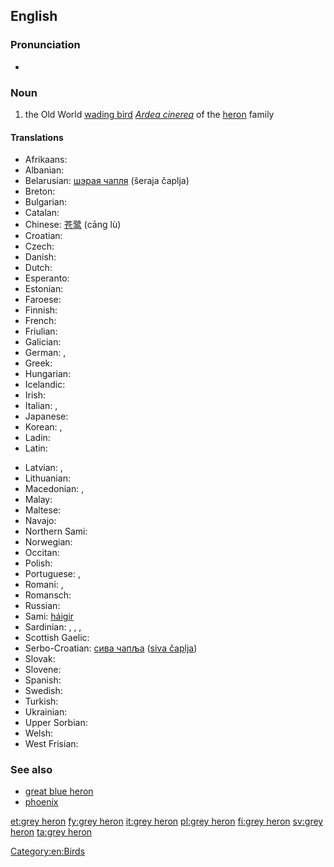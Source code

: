 ==English==
{{wikipedia}}

===Pronunciation===
* {{IPA|/ɡɻeɪ ˈhiɻɔn/}}

===Noun===
{{en-noun|head=[[grey]] [[heron]]}}

# the Old World [[wading bird]] ''[[Ardea cinerea]]'' of the [[heron]] family

====Translations====
{{trans-top|the Old World wading bird ''Ardea cinerea'' of the heron family}}
* Afrikaans: {{t|af|bloureier}}
* Albanian: {{t|sq|çapka e përhime}}
* Belarusian: [[шэрая чапля]] (šeraja čaplja) {{g|f}}
* Breton: {{t|br|kerc'heiz louet}}
* Bulgarian: {{t|bg|сива чапла|tr=siva čapla|f}}
* Catalan: {{t|ca|bernat pescaire|m}}
* Chinese: [[苍鹭]] (cāng lù)
* Croatian: {{t|sh|siva čaplja}}
* Czech: {{t+|cs|volavka popelavá}}
* Danish: {{t|da|fiskehejre}}
* Dutch: {{t+|nl|blauwe reiger|m}}
* Esperanto: {{t|eo|griza ardeo}}
* Estonian: {{t|et|hallhaigur}}
* Faroese: {{t+|fo|hegri}}
* Finnish: {{t+|fi|harmaahaikara}}
* French: {{t+|fr|héron cendré|m}}
* Friulian: {{t|fur|airon}}
* Galician: {{t|gl|garza real|f}}
* German: {{t+|de|Graureiher|m}}, {{t+|de|Fischreiher|m}}
* Greek: {{t|el|σταχτοτσικνιάς|m|tr=stachtotsikniás}}
* Hungarian: {{t|hu|szürke gém}}
* Icelandic: {{t+|is|gráhegri}}
* Irish: {{t|ga|corr réisc}}
* Italian: {{t+|it|airone cenerino|m}}, {{t|it|ardea cinerea|f}}
* Japanese: {{t|ja|アオサギ|tr=aosagi}}
* Korean: {{t|ko|왜가리|tr=waegari}}, {{t|ko|푸른해오라기|tr=pureun-haeOragi}}
* Ladin: {{t|lld|airon}}
* Latin: {{t|la|ardea cinerea|f}}
{{trans-mid}}
* Latvian: {{t|lv|zivju gārnis}}, {{t|lv|dzēse}}
* Lithuanian: {{t|lt|pilkasis garnys}}
* Macedonian: {{t|mk|гушар|tr=gúšar|m}}, {{t|mk|сива чапjа|tr=síva čapja|f}}
* Malay: {{t|ms|burung seriap}}
* Maltese: {{t|mt|russett griż}}
* Navajo: {{t|nv|tó wónaanídę́ę́ʼ toohjįʼ noołnahii}}
* Northern Sami: {{t|se|ránesháigir}}
* Norwegian: {{t+|no|gråhegre}}
* Occitan: {{t+|oc|bernat pescaire|m}}
* Polish: {{t|pl|czapla siwa|f}}
* Portuguese: {{t|pt|garça-real|f}}, {{t|pt|garça-cinzenta|f}}
* Romani: {{t|rom|kokosturko|m}}, {{t|rom|kokosturka|f}}
* Romansch: {{t|rm|irun grisch}}
* Russian: {{t|ru|серая цапля|tr=séraja tsáplja|f}}
* Sami: [[háigir]]
* Sardinian: {{t|sc|perdigiorronadas}}, {{t|sc|mengoni}}, {{t|sc|menga}}, {{t|sc|garza}}
* Scottish Gaelic: {{t|gd|corra-ghritheach|f}}
* Serbo-Croatian: [[сива чапља]] ([[siva čaplja]]) {{g|f}}
* Slovak: {{t|sk|volavka popolavá|f}}
* Slovene: {{t|sl|siva čaplja|f}}
* Spanish: {{t|es|garza real europea|f}}
* Swedish: {{t+|sv|gråhäger}}
* Turkish: {{t|tr|külrengi balıkçıl}}
* Ukrainian: {{t|uk|сiра чапля|tr=sira čaplja}}
* Upper Sorbian: {{t|hsb|čapla}}
* Welsh: {{t|cy|crëyr glas}}
* West Frisian: {{t|fy|ielreager}}
{{trans-bottom}}

===See also===
* [[great blue heron]]
* [[phoenix]] <!-- ultimately from Egyptian for this bird -->

[[Category:en:Birds]]

[[et:grey heron]]
[[fy:grey heron]]
[[it:grey heron]]
[[pl:grey heron]]
[[fi:grey heron]]
[[sv:grey heron]]
[[ta:grey heron]]